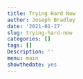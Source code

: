 ```yaml
---
title: Trying Hard Now
author: Joseph Bradley
date: '2021-01-27'
slug: trying-hard-now
categories: []
tags: []
Description: ''
menu: main
showthedate: yes
---
```

